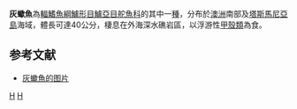 {{Speciesbox 
| taxon = Scorpis aequipinnis
| status = NE
| status_system = IUCN3.1
| authority = [[Richardson|Richardson]], 1848
| synonyms = 
}}
'''灰蠍魚'''為[[輻鰭魚綱|輻鰭魚綱]][[鱸形目|鱸形目]][[鱸亞目|鱸亞目]][[舵魚科|舵魚科]]的其中一[[種|種]]，分布於[[澳洲|澳洲]]南部及[[塔斯馬尼亞島|塔斯馬尼亞島]]海域，體長可達40公分，棲息在外海深水礁岩區，以浮游性[[甲殼類|甲殼類]]為食。

== 参考文献 ==
{{reflist}}
* [https://www.diverosa.com/Australia_SA/ASA-080_Scorpis_aequipinnis_Sea_sweep.jpg 灰蠍魚的图片]

{{Taxonbar}}

[[Category:蠍魚屬|H]]
[[Category:1848年描述的鱼类|H]]